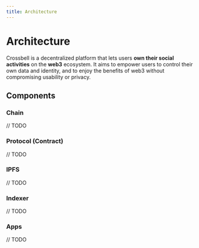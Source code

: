 ```yaml
---
title: Architecture
---
```


# Architecture

Crossbell is a decentralized platform that lets users **own their social activities** on the **web3** ecosystem. It aims to empower users to control their own data and identity, and to enjoy the benefits of web3 without compromising usability or privacy.

## Components

### Chain

// TODO

### Protocol (Contract)

// TODO

### IPFS

// TODO

### Indexer

// TODO

### Apps

// TODO
